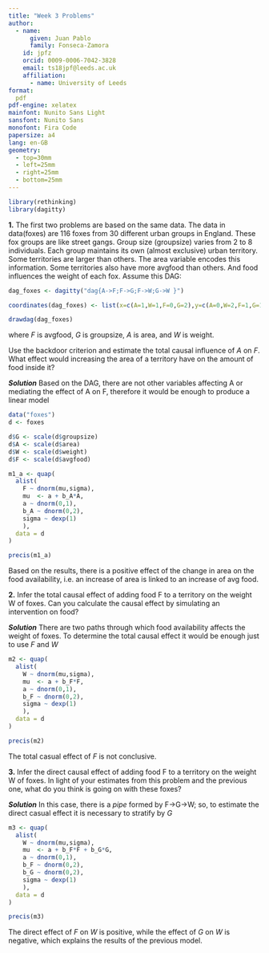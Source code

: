 ```yaml
---
title: "Week 3 Problems"
author:
  - name: 
      given: Juan Pablo
      family: Fonseca-Zamora
    id: jpfz
    orcid: 0009-0006-7042-3828
    email: ts18jpf@leeds.ac.uk
    affiliation: 
      - name: University of Leeds
format: 
  pdf
pdf-engine: xelatex
mainfont: Nunito Sans Light 
sansfont: Nunito Sans
monofont: Fira Code
papersize: a4
lang: en-GB
geometry:
  - top=30mm
  - left=25mm
  - right=25mm
  - bottom=25mm
---
```

```r
library(rethinking)
library(dagitty)
```

**1.** The first two problems are based on the same data. The data in data(foxes)
are 116 foxes from 30 different urban groups in England. These fox groups
are like street gangs. Group size (groupsize) varies from 2 to 8 individuals.
Each group maintains its own (almost exclusive) urban territory. Some territories
are larger than others. The area variable encodes this information.
Some territories also have more avgfood than others. And food influences
the weight of each fox. Assume this DAG:

```r
dag_foxes <- dagitty("dag{A->F;F->G;F->W;G->W }")

coordinates(dag_foxes) <- list(x=c(A=1,W=1,F=0,G=2),y=c(A=0,W=2,F=1,G=1))

drawdag(dag_foxes)
```
where $F$ is avgfood, $G$ is groupsize, $A$ is area, and $W$ is weight.

Use the backdoor criterion and estimate the total causal influence of $A$ on
$F$. What effect would increasing the area of a territory have on the amount
of food inside it?

***Solution***
Based on the DAG, there are not other variables affecting A or mediating the effect
of A on F, therefore it would be enough to produce a linear model

```r
data("foxes")
d <- foxes

d$G <- scale(d$groupsize)
d$A <- scale(d$area)
d$W <- scale(d$weight)
d$F <- scale(d$avgfood)

m1_a <- quap(
  alist(
    F ~ dnorm(mu,sigma),
    mu  <- a + b_A*A,
    a ~ dnorm(0,1),
    b_A ~ dnorm(0,2),
    sigma ~ dexp(1)
    ),
  data = d
)

precis(m1_a)
```
Based on the results, there is a positive effect of the change in area on the food availability, i.e. an increase of area is linked to an increase of avg food.

**2.** Infer the total causal effect of adding food F to a territory on the weight
W of foxes. Can you calculate the causal effect by simulating an intervention
on food?

***Solution***
There are two paths through which food availability affects the weight of foxes. To determine
the total causal effect it would be enough just to use $F$ and $W$

```r
m2 <- quap(
  alist(
    W ~ dnorm(mu,sigma),
    mu  <- a + b_F*F,
    a ~ dnorm(0,1),
    b_F ~ dnorm(0,2),
    sigma ~ dexp(1)
    ),
  data = d
)

precis(m2)
```
The total casual effect of $F$ is not conclusive.


**3.** Infer the direct causal effect of adding food F to a territory on the weight
W of foxes. In light of your estimates from this problem and the previous
one, what do you think is going on with these foxes?

***Solution***
In this case, there is a *pipe* formed by F->G->W; so, to estimate the direct casual effect
it is necessary to stratify by $G$

```r
m3 <- quap(
  alist(
    W ~ dnorm(mu,sigma),
    mu  <- a + b_F*F + b_G*G,
    a ~ dnorm(0,1),
    b_F ~ dnorm(0,2),
    b_G ~ dnorm(0,2),
    sigma ~ dexp(1)
    ),
  data = d
)

precis(m3)
```

The direct effect of $F$ on $W$ is positive, while the effect of $G$ on $W$ is negative, which explains the results of the previous model.
